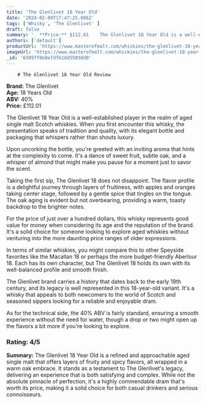 ```yaml
---
title: 'The Glenlivet 18 Year Old'
date: '2024-02-09T17:47:25.886Z'
tags: ['Whisky', 'The Glenlivet' ]
draft: false
summary: '  **Price:** $112.01    The Glenlivet 18 Year Old is a well-established player in the realm of aged single malt Scotch whiskies. W...'
authors: ['default']
productUrl: 'https://www.masterofmalt.com/whiskies/the-glenlivet-18-year-old-whisky/'
imageUrl: 'https://www.masterofmalt.com/whiskies/the-glenlivet-18-year-old-whisky.jpg'
_id: '65897f0e8efdf61dd5509dd0'
---
```

        
        # The Glenlivet 18 Year Old Review

**Brand:** The Glenlivet  
**Age:** 18 Years Old  
**ABV:** 40%  
**Price:** £112.01  

The Glenlivet 18 Year Old is a well-established player in the realm of aged single malt Scotch whiskies. When you first encounter this whisky, the presentation speaks of tradition and quality, with its elegant bottle and packaging that whispers rather than shouts luxury.

Upon uncorking the bottle, you're greeted with an inviting aroma that hints at the complexity to come. It's a dance of sweet fruit, subtle oak, and a whisper of almond that might make you pause for a moment just to savor the scent.

Taking the first sip, The Glenlivet 18 does not disappoint. The flavor profile is a delightful journey through layers of fruitiness, with apples and oranges taking center stage, followed by a gentle spice that tingles on the tongue. The oak aging is evident but not overbearing, providing a warm, toasty backdrop to the brighter notes.

For the price of just over a hundred dollars, this whisky represents good value for money when considering its age and the reputation of the brand. It's a solid choice for someone looking to explore aged whiskies without venturing into the more daunting price ranges of older expressions.

In terms of similar whiskies, you might compare this to other Speyside favorites like the Macallan 18 or perhaps the more budget-friendly Aberlour 18. Each has its own character, but The Glenlivet 18 holds its own with its well-balanced profile and smooth finish.

The Glenlivet brand carries a history that dates back to the early 19th century, and its legacy is well represented in this 18-year-old variant. It's a whisky that appeals to both newcomers to the world of Scotch and seasoned sippers looking for a reliable and enjoyable dram.

As for the technical side, the 40% ABV is fairly standard, ensuring a smooth experience without the need for water, though a drop or two might open up the flavors a bit more if you're looking to explore.

### Rating: 4/5

**Summary:** The Glenlivet 18 Year Old is a refined and approachable aged single malt that offers layers of fruity and spicy flavors, all wrapped in a warm oak embrace. It stands as a testament to The Glenlivet's legacy, delivering an experience that is both satisfying and complex. While not the absolute pinnacle of perfection, it's a highly commendable dram that's worth its price, making it a solid choice for both casual drinkers and serious connoisseurs.
      